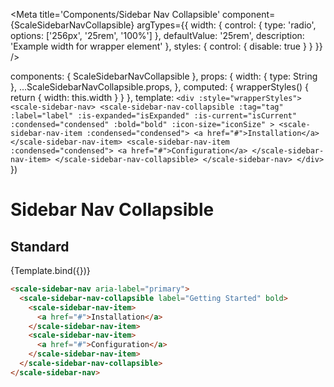 
<Meta
  title='Components/Sidebar Nav Collapsible'
  component={ScaleSidebarNavCollapsible}
  argTypes={{
    width: {
      control: {
        type: 'radio',
        options: ['256px', '25rem', '100%']
      },
      defaultValue: '25rem',
      description: 'Example width for wrapper element'
    },
    styles: {
      control: { disable: true }
    }
  }}
/>

  components: { ScaleSidebarNavCollapsible },
  props: {
    width: { type: String },
    ...ScaleSidebarNavCollapsible.props,
  },
  computed: {
    wrapperStyles() {
      return {
        width: this.width
      }
    }
  },
  template: `
    <div :style="wrapperStyles">
      <scale-sidebar-nav>
        <scale-sidebar-nav-collapsible
          :tag="tag"
          :label="label"
          :is-expanded="isExpanded"
          :is-current="isCurrent"
          :condensed="condensed"
          :bold="bold"
          :icon-size="iconSize"
        >
          <scale-sidebar-nav-item :condensed="condensed">
            <a href="#">Installation</a>
          </scale-sidebar-nav-item>
          <scale-sidebar-nav-item :condensed="condensed">
            <a href="#">Configuration</a>
          </scale-sidebar-nav-item>
        </scale-sidebar-nav-collapsible>
      </scale-sidebar-nav>
    </div>
  `
})

# Sidebar Nav Collapsible

## Standard

<Preview withSource="none">
  <Story name='Standard' args={{ bold: true, label: 'Getting Started' }}>
    {Template.bind({})}
  </Story>
</Preview>

<Props story='Standard' />

```html
<scale-sidebar-nav aria-label="primary">
  <scale-sidebar-nav-collapsible label="Getting Started" bold>
    <scale-sidebar-nav-item>
      <a href="#">Installation</a>
    </scale-sidebar-nav-item>
    <scale-sidebar-nav-item>
      <a href="#">Configuration</a>
    </scale-sidebar-nav-item>
  </scale-sidebar-nav-collapsible>
</scale-sidebar-nav>
```
